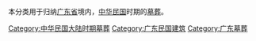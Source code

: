 本分类用于归纳[[广东省|广东省]]境内，[[中华民国|中华民国]]时期的[[墓葬|墓葬]]。

[[Category:中华民国大陆时期墓葬|Category:中华民国大陆时期墓葬]]
[[Category:广东民国建筑|Category:广东民国建筑]]
[[Category:广东墓葬|Category:广东墓葬]]